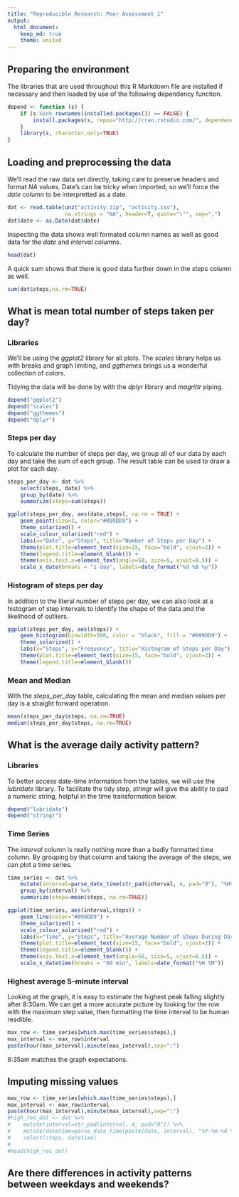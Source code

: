 ```yaml
---
title: "Reproducible Research: Peer Assessment 1"
output:
  html_document:
    keep_md: true
    theme: united
---
```


## Preparing the environment

The libraries that are used throughout this R Markdown file are installed if
necessary and then loaded by use of the following dependency function.

```r
depend <- function (s) {
	if (s %in% rownames(installed.packages()) == FALSE) {
		install.packages(s, repos="http://cran.rstudio.com/", dependencies=TRUE)
	}
	library(s, character.only=TRUE)
}
```

## Loading and preprocessing the data

We'll read the raw data set directly, taking care to preserve headers and
format *NA* values. Date's can be tricky when imported, so we'll force the
*date* column to be interpretted as a date.

```r
dat <- read.table(unz("activity.zip", "activity.csv"),
                  na.strings = "NA", header=T, quote="\"", sep=",")
dat$date <- as.Date(dat$date)
```

Inspecting the data shows well formated column names as well as good data for
the *date* and *interval* columns.

```r
head(dat)
```

A quick sum shows that there is good data further down in the *steps* column as
well.

```r
sum(dat$steps,na.rm=TRUE)
```

## What is mean total number of steps taken per day?

### Libraries

We'll be using the *ggplot2* library for all plots. The *scales* library helps
us with breaks and graph limiting, and *ggthemes* brings us a wonderful
collection of colors.

Tidying the data will be done by with the *dplyr* library and *magrittr* piping.

```r
depend("ggplot2")
depend("scales")
depend("ggthemes")
depend("dplyr")
```

### Steps per day

To calculate the number of steps per day, we group all of our data by each day
and take the sum of each group. The result table can be used to draw a plot for
each day.

```r
steps_per_day <- dat %>%
    select(steps, date) %>%
    group_by(date) %>%
    summarize(steps=sum(steps))
```

```r
ggplot(steps_per_day, aes(date,steps), na.rm = TRUE) +
    geom_point(size=2, color="#099DD9") +
    theme_solarized() +
    scale_colour_solarized("red") +
    labs(x="Date", y="Steps", title="Number of Steps per Day") +
    theme(plot.title=element_text(size=15, face="bold", vjust=2)) +
    theme(legend.title=element_blank()) +
    theme(axis.text.x=element_text(angle=50, size=5, vjust=0.5)) +
    scale_x_date(breaks = "1 day", labels=date_format("%d %B %y"))
```

### Histogram of steps per day

In addition to the literal number of steps per day, we can also look at a
histogram of step intervals to identify the shape of the data and the
likelihood of outliers.

```r
ggplot(steps_per_day, aes(steps)) +
    geom_histogram(binwidth=500, color = "black", fill = "#099DD9") +
    theme_solarized() +
    labs(x="Steps", y="Frequency", title="Histogram of Steps per Day") +
    theme(plot.title=element_text(size=15, face="bold", vjust=2)) +
    theme(legend.title=element_blank())
```

### Mean and Median

With the *steps_per_day* table, calculating the mean and median values per day
is a straight forward operation.

```r
mean(steps_per_day$steps, na.rm=TRUE)
median(steps_per_day$steps, na.rm=TRUE)
```

## What is the average daily activity pattern?

### Libraries

To better access date-time information from the tables, we will use the
*lubridate* library. To facilitate the tidy step, *stringr* will give the
ability to pad a numeric string, helpful in the time transformation below.

```r
depend("lubridate")
depend("stringr")
```

### Time Series

The *interval* column is really nothing more than a badly formatted time
column. By grouping by that column and taking the average of the steps, we can
plot a time series.

```r
time_series <- dat %>%
    mutate(interval=parse_date_time(str_pad(interval, 4, pad="0"), "%H%M")) %>%
    group_by(interval) %>%
    summarize(steps=mean(steps, na.rm=TRUE))
```
```r
ggplot(time_series, aes(interval,steps)) +
    geom_line(color="#099DD9") +
    theme_solarized() +
    scale_colour_solarized("red") +
    labs(x="Time", y="Steps", title="Average Number of Steps During Day") +
    theme(plot.title=element_text(size=15, face="bold", vjust=2)) +
    theme(legend.title=element_blank()) +
    theme(axis.text.x=element_text(angle=50, size=5, vjust=0.5)) +
    scale_x_datetime(breaks = "60 min", labels=date_format("%H %M"))
```

### Highest average 5-minute interval

Looking at the graph, it is easy to estimate the highest peak falling slightly
after 8:30am. We can get a more accurate picture by looking for the row with
the maximum step value, then formatting the time interval to be human readible.

```r
max_row <- time_series[which.max(time_series$steps),]
max_interval <- max_row$interval
paste(hour(max_interval),minute(max_interval),sep=":")
```

8:35am matches the graph expectations.

## Imputing missing values

```r
max_row <- time_series[which.max(time_series$steps),]
max_interval <- max_row$interval
paste(hour(max_interval),minute(max_interval),sep=":")
#high_res_dat <- dat %>%
#    mutate(interval=str_pad(interval, 4, pad="0")) %>%
#    mutate(datetime=parse_date_time(paste(date, interval), "%Y-%m-%d %H%M")) %>%
#    select(steps, datetime)
#
#head(high_res_dat)
```



## Are there differences in activity patterns between weekdays and weekends?

